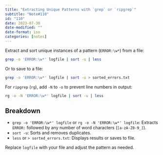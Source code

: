 ```yaml
---
title: "Extracting Unique Patterns with `grep` or `ripgrep`"
subtitle: "Note#110"
id: "110"
date: 2023-07-30
date-modified: ""
date-format: iso
categories: [notes]
---
```

Extract and sort unique instances of a pattern (`ERROR:\w*`) from a file:

```bash
grep -o 'ERROR:\w*' logfile | sort -u | less
```

Or to save to a file:

```bash
grep -o 'ERROR:\w*' logfile | sort -u > sorted_errors.txt
```

For `ripgrep` (`rg`), add `-N` to `-o` to prevent line numbers in output:

```bash
rg -o -N 'ERROR:\w*' logfile | sort -u | less
```

## Breakdown

* `grep -o 'ERROR:\w*' logfile` or `rg -o -N 'ERROR:\w*' logfile`: Extracts `ERROR:` followed by any number of word characters (`[a-zA-Z0-9_]`).
* `sort -u`: Sorts and removes duplicates.
* `less` or `> sorted_errors.txt`: Displays results or saves to file.

Replace `logfile` with your file and adjust the pattern as needed.
